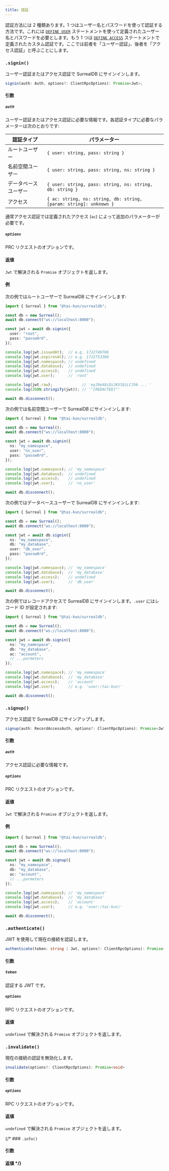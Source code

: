 ```yaml
---
title: 認証
---
```



認証方法には 2 種類あります。1 つはユーザー名とパスワードを使って認証する方法です。これには [`DEFINE USER`](https://surrealdb.com/docs/surrealdb/surrealql/statements/define/user) ステートメントを使って定義されたユーザー名とパスワードを必要とします。もう 1 つは [`DEFINE ACCESS`](https://surrealdb.com/docs/surrealdb/surrealql/statements/define/access) ステートメントで定義されたカスタム認証です。ここでは前者を「ユーザー認証」、後者を「アクセス認証」と呼ぶことにします。

### `.signin()` <Badge variant="instance" /><Badge variant="method" />

ユーザー認証またはアクセス認証で SurrealDB にサインインします。

```ts
signin(auth: Auth, options?: ClientRpcOptions): Promise<Jwt>;
```

#### 引数

##### `auth`

ユーザー認証またはアクセス認証に必要な情報です。各認証タイプに必要なパラメーターは次のとおりです:

| 認証タイプ | パラメーター |
| --- | ---|
| ルートユーザー | `{ user: string, pass: string }` |
| 名前空間ユーザー | `{ user: string, pass: string, ns: string }` |
| データベースユーザー | `{ user: string, pass: string, ns: string, db: string }` |
| アクセス | `{ ac: string, ns: string, db: string, [param: string]: unknown }` |

通常アクセス認証では定義されたアクセス (`ac`) によって追加のパラメーターが必要です。

##### `options`

PRC リクエストのオプションです。

#### 返値

`Jwt` で解決される `Promise` オブジェクトを返します。

#### 例

次の例ではルートユーザーで SurrealDB にサインインします:

```ts
import { Surreal } from "@tai-kun/surrealdb";

const db = new Surreal();
await db.connect("ws://localhost:8000");

const jwt = await db.signin({
  user: "root",
  pass: "passw0rd",
});

console.log(jwt.issuedAt);  // e.g. 1722749786
console.log(jwt.expiresAt); // e.g. 1722753386
console.log(jwt.namespace); // undefined
console.log(jwt.database);  // undefined
console.log(jwt.access);    // undefined
console.log(jwt.user);      // 'root'

console.log(jwt.raw);             // 'eyJ0eXAiOiJKV1QiLCJhb ... '
console.log(JSON.stringify(jwt)); // '"[REDACTED]"'

await db.disconnect();
```

次の例では名前空間ユーザーで SurrealDB にサインインします:

```ts
import { Surreal } from "@tai-kun/surrealdb";

const db = new Surreal();
await db.connect("ws://localhost:8000");

const jwt = await db.signin({
  ns: "my_namespace",
  user: "ns_user",
  pass: "passw0rd",
});

console.log(jwt.namespace); // 'my_namespace'
console.log(jwt.database);  // undefined
console.log(jwt.access);    // undefined
console.log(jwt.user);      // 'ns_user'

await db.disconnect();
```

次の例ではデータベースユーザーで SurrealDB にサインインします:

```ts
import { Surreal } from "@tai-kun/surrealdb";

const db = new Surreal();
await db.connect("ws://localhost:8000");

const jwt = await db.signin({
  ns: "my_namespace",
  db: "my_database",
  user: "db_user",
  pass: "passw0rd",
});

console.log(jwt.namespace); // 'my_namespace'
console.log(jwt.database);  // 'my_database'
console.log(jwt.access);    // undefined
console.log(jwt.user);      // 'db_user'

await db.disconnect();
```

次の例ではレコードアクセスで SurrealDB にサインインします。`.user` にはレコード ID が設定されます:

```ts
import { Surreal } from "@tai-kun/surrealdb";

const db = new Surreal();
await db.connect("ws://localhost:8000");

const jwt = await db.signin({
  ns: "my_namespace",
  db: "my_database",
  ac: "account",
  // ...parmeters
});

console.log(jwt.namespace); // 'my_namespace'
console.log(jwt.database);  // 'my_database'
console.log(jwt.access);    // 'account'
console.log(jwt.user);      // e.g. 'user:⟨tai-kun⟩'

await db.disconnect();
```

### `.signup()` <Badge variant="instance" /><Badge variant="method" />

アクセス認証で SurrealDB にサインアップします。

```ts
signup(auth: RecordAccessAuth, options?: ClientRpcOptions): Promise<Jwt>;
```

#### 引数

##### `auth`

アクセス認証に必要な情報です。

##### `options`

PRC リクエストのオプションです。

#### 返値

`Jwt` で解決される `Promise` オブジェクトを返します。

#### 例

```ts
import { Surreal } from "@tai-kun/surrealdb";

const db = new Surreal();
await db.connect("ws://localhost:8000");

const jwt = await db.signup({
  ns: "my_namespace",
  db: "my_database",
  ac: "account",
  // ...parmeters
});

console.log(jwt.namespace); // 'my_namespace'
console.log(jwt.database);  // 'my_database'
console.log(jwt.access);    // 'account'
console.log(jwt.user);      // e.g. 'user:⟨tai-kun⟩'

await db.disconnect();
```

### `.authenticate()` <Badge variant="instance" /><Badge variant="method" />

JWT を使用して現在の接続を認証します。

```ts
authenticate(token: string | Jwt, options?: ClientRpcOptions): Promise<void>
```

#### 引数

##### `token`

認証する JWT です。

##### `options`

RPC リクエストのオプションです。

#### 返値

`undefined` で解決される `Promise` オブジェクトを返します。

### `.invalidate()` <Badge variant="instance" /><Badge variant="method" />

現在の接続の認証を無効化します。

```ts
invalidate(options?: ClientRpcOptions): Promise<void>
```

#### 引数

##### `options`

RPC リクエストのオプションです。

#### 返値

`undefined` で解決される `Promise` オブジェクトを返します。

{/* ### `.info()` <Badge variant="instance" /><Badge variant="method" />

#### 引数

#### 返値 */}
